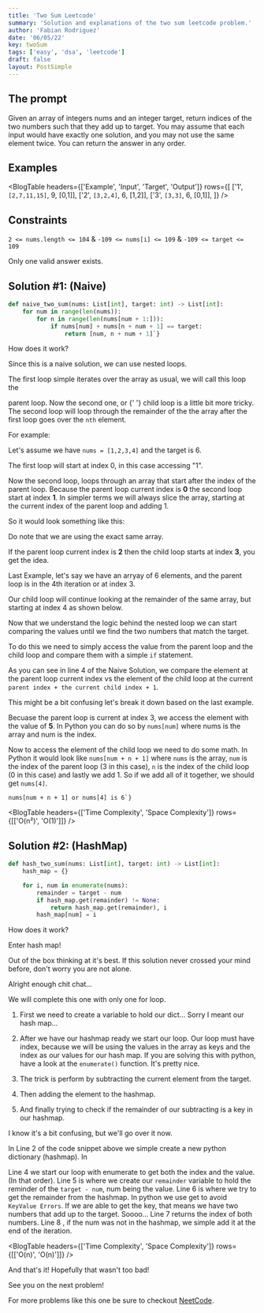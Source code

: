 ```yaml
---
title: 'Two Sum Leetcode'
summary: 'Solution and explanations of the two sum leetcode problem.'
author: 'Fabian Rodriguez'
date: '06/05/22'
key: twoSum
tags: ['easy', 'dsa', 'leetcode']
draft: false
layout: PostSimple
---
```


## The prompt

Given an array of integers nums and an integer target, return indices of the two numbers such that they add up to target.
You may assume that each input would have exactly one solution, and you may not use the same element twice.
You can return the answer in any order.

## Examples

<BlogTable
  headers={['Example', 'Input', 'Target', 'Output']}
  rows={[
    ['1', `[2,7,11,15]`, 9, <span className="mark">[0,1]</span>],
    ['2', `[3,2,4]`, 6, <span className="mark">[1,2]</span>],
    ['3', `[3,3]`, 6, <span className="mark">[0,1]</span>],
  ]}
/>

## Constraints

`2 <= nums.length <= 104` & `-109 <= nums[i] <= 109` & `-109 <= target <= 109`

Only one valid answer exists.

## Solution #1: (Naive)

```python:two_sum_naive.py
def naive_two_sum(nums: List[int], target: int) -> List[int]:
    for num in range(len(nums)):
        for n in range(len(nums[num + 1:])):
            if nums[num] + nums[n + num + 1] == target:
                return [num, n + num + 1]`}
```

<span className="text-xl font-bold">How does it work?</span>

Since this is a naive solution, we can use nested loops.

The first loop simple iterates over the array as usual, we will call this loop the

<CoolText color="text-r-purple dark:text-light-green">parent loop</CoolText>. Now the second one, or
<CoolText color="text-r-purple dark:text-light-green" space>
  {' '}
  child loop
</CoolText>
is a little bit more tricky. The second loop will loop through the remainder of the the array after
the first loop goes over the `nth` element.

For example:

Let's assume we have `nums = [1,2,3,4]` and the target is 6.

The first loop will start at index 0, in this case accessing "1".

<Indexing length={4} highlight={[0]} />

Now the second loop, loops through an array that start after the index of the parent loop.
Because the parent loop current index is **0** the second loop start at index **1**. In simpler terms
we will always slice the array, starting at the current index of the parent loop and adding 1.

So it would look something like this:

<Indexing length={3} start={1} highlight={[0]} />

<BlogWarning variant="info" title="Same Array">
  Do note that we are using the exact same array.
</BlogWarning>

If the parent loop current index is **2** then the child loop starts at index **3**, you get the idea.

Last Example, let's say we have an arryay of 6 elements, and the parent loop is in the 4th iteration or at index 3.

<Indexing length={6} start={1} highlight={[3]} />

Our child loop will continue looking at the remainder of the same array, but starting at index 4 as shown below.

<Indexing length={6} start={1} highlight={[4]} />

Now that we understand the logic behind the nested loop we
can start comparing the values until we find the two numbers
that match the target.

To do this we need to simply access the value from the parent loop and
the child loop and compare them with a simple `if` statement.

As you can see in line 4 of the Naive Solution, we compare the element at the parent loop current index vs
the element of the child loop at the current `parent index + the current child index + 1`.

This might be a bit confusing let's break it down based on the last example.

Becuase the parent loop is current at index 3, we access the element with the value of **5**. In Python
you can do so by `nums[num]` where nums is the array and num is the index.

Now to access the element of the child loop we need to do some math. In Python it would look like
`nums[num + n + 1]` where `nums` is the array, `num` is the index of the parent loop (3 in this case), `n` is the index of the
child loop (0 in this case) and lastly we add 1. So if we add all of it together, we should get `nums[4]`.

```nums[num] or nums[3] is 5
nums[num + n + 1] or nums[4] is 6`}
```

<BlogTable headers={['Time Complexity', 'Space Complexity']} rows={[['O(n²)', 'O(1)']]} />

## Solution #2: (HashMap)

```python:two_sum_hashmap.py
def hash_two_sum(nums: List[int], target: int) -> List[int]:
    hash_map = {}

    for i, num in enumerate(nums):
        remainder = target - num
        if hash_map.get(remainder) != None:
            return hash_map.get(remainder), i
        hash_map[num] = i
```

<span className="text-xl font-bold">How does it work?</span>

Enter hash map!

Out of the box thinking at it's best.
If this solution never crossed your mind before,
don't worry you are not alone.

Alright enough chit chat...

We will complete this one with only one for loop.

1. First we need to create a variable to hold our dict... Sorry I meant our hash map...

2. After we have our hashmap ready we start our loop. Our loop must have index, because we will
   be using the values in the array as keys and the index as our values for our hash map. If you are solving this with
   python, have a look at the `enumerate()` function. It's pretty nice.

3. The trick is perform by subtracting the current element from the target.

4. Then adding the element to the hashmap.

5. And finally trying to check if the remainder of our subtracting is a key in our hashmap.

I know it's a bit confusing, but we'll go over it now.

In <CoolText>Line 2</CoolText> of the code snippet above we simple create a new python dictionary (hashmap). In

<CoolText space>Line 4</CoolText>
we start our loop with enumerate to get both the index and the value. (In that order).
<CoolText space>Line 5</CoolText>
is where we create our `remainder` variable to hold the reminder of the `target - num`, num being the
value.
<CoolText> Line 6</CoolText>
is where we try to get the remainder from the hashmap. In python we use get to avoid `KeyValue Errors`.
If we are able to get the key, that means we have two numbers that add up to the target. Soooo...
<CoolText space>Line 7</CoolText>
returns the index of both numbers.
<CoolText>Line 8 </CoolText>, if the num was not in the hashmap, we simple add it at the end of the
iteration.

<BlogTable headers={['Time Complexity', 'Space Complexity']} rows={[['O(n)', 'O(n)']]} />

And that's it! Hopefully that wasn't too bad!

See you on the next problem!

For more problems like this one be sure to checkout [NeetCode](https://neetcode.io/).
